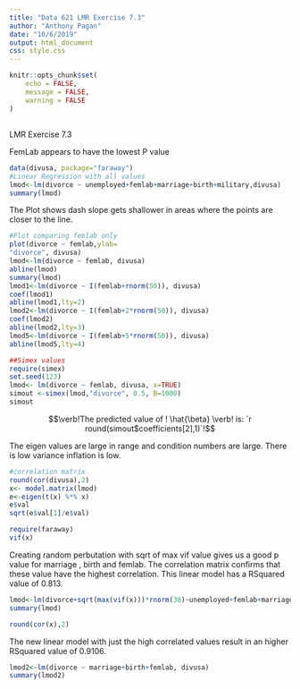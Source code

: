 ```yaml
---
title: "Data 621 LMR Exercise 7.3"
author: "Anthony Pagan"
date: "10/6/2019"
output: html_document
css: style.css
---
```


```r
knitr::opts_chunk$set(
	echo = FALSE,
	message = FALSE,
	warning = FALSE
)
```

## 
LMR Exercise 7.3

FemLab appears to have the lowest P value
```r
data(divusa, package="faraway")
#Linear Regression with all values
lmod<-lm(divorce ~ unemployed+femlab+marriage+birth+military,divusa)
summary(lmod)
```


The Plot shows dash slope gets shallower in areas where the points are closer to the line.

```r
#Plot comparing femlab only
plot(divorce ~ femlab,ylab=
"divorce", divusa)
lmod<-lm(divorce ~ femlab, divusa)
abline(lmod)
summary(lmod)
lmod1<-lm(divorce ~ I(femlab+rnorm(50)), divusa)
coef(lmod1)
abline(lmod1,lty=2)
lmod2<-lm(divorce ~ I(femlab+2*rnorm(50)), divusa)
coef(lmod2)
abline(lmod2,lty=3)
lmod5<-lm(divorce ~ I(femlab+5*rnorm(50)), divusa)
abline(lmod5,lty=4)
```


```r

##Simex values
require(simex)
set.seed(123)
lmod<- lm(divorce ~ femlab, divusa, x=TRUE)
simout <-simex(lmod,"divorce", 0.5, B=1000)
simout

```
$$\verb!The predicted value of ! \hat{\beta} \verb! is:  `r round(simout$coefficients[2],1)`!$$


The eigen values are large in range and condition numbers are large. There is low variance inflation is low.

```r
#correlation matrix
round(cor(divusa),2)
x<- model.matrix(lmod)
e<-eigen(t(x) %*% x)
e$val
sqrt(e$val[1]/e$val)

require(faraway)
vif(x)
```

Creating random perbutation with sqrt of max vif value gives us a good p value for marriage , birth and femlab. The correlation matrix confirms that these value have the highest correlation. This linear model has a RSquared value of 0.813.

```r
lmod<-lm(divorce+sqrt(max(vif(x)))*rnorm(38)~unemployed+femlab+marriage+birth+military, divusa)
summary(lmod)

round(cor(x),2)
```

The new linear model with just the high correlated values result in an higher RSquared value of 0.9106.

```r
lmod2<-lm(divorce ~ marriage+birth+femlab, divusa)
summary(lmod2)
```

